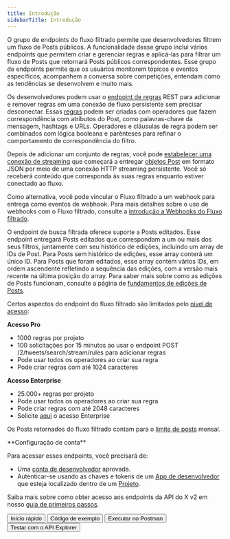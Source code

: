 ```yaml
---
title: Introdução
sidebarTitle: Introdução
---
```



O grupo de endpoints do fluxo filtrado permite que desenvolvedores filtrem um fluxo de Posts públicos. A funcionalidade desse grupo inclui vários endpoints que permitem criar e gerenciar regras e aplicá-las para filtrar um fluxo de Posts que retornará Posts públicos correspondentes. Esse grupo de endpoints permite que os usuários monitorem tópicos e eventos específicos, acompanhem a conversa sobre competições, entendam como as tendências se desenvolvem e muito mais.

Os desenvolvedores podem usar o [endpoint de regras](/pt-BR/x-api/posts/filtered-stream#post-2-tweets-search-stream-rules) REST para adicionar e remover regras em uma conexão de fluxo persistente sem precisar desconectar. Essas [regras](/pt-BR/x-api/posts/filtered-stream#building-rules-for-filtered-stream) podem ser criadas com operadores que fazem correspondência com atributos do Post, como palavras-chave da mensagem, hashtags e URLs. Operadores e cláusulas de regra podem ser combinados com lógica booleana e parênteses para refinar o comportamento de correspondência do filtro.

Depois de adicionar um conjunto de regras, você pode [estabelecer uma conexão de streaming](/pt-BR/x-api/posts/filtered-stream#get-2-tweets-search-stream) que começará a entregar [objetos Post](/pt-BR/x-api/fundamentals/data-dictionary#tweet) em formato JSON por meio de uma conexão HTTP streaming persistente. Você só receberá conteúdo que corresponda às suas regras enquanto estiver conectado ao fluxo.

Como alternativa, você pode vincular o Fluxo filtrado a um webhook para entrega como eventos de webhook. Para mais detalhes sobre o uso de webhooks com o Fluxo filtrado, consulte a [introdução a Webhooks do Fluxo filtrado](/pt-BR/x-api/webhooks/stream/introduction).

O endpoint de busca filtrada oferece suporte a Posts editados. Esse endpoint entregará Posts editados que correspondam a um ou mais dos seus filtros, juntamente com seu histórico de edições, incluindo um array de IDs de Post. Para Posts sem histórico de edições, esse array conterá um único ID. Para Posts que foram editados, esse array contém vários IDs, em ordem ascendente refletindo a sequência das edições, com a versão mais recente na última posição do array. Para saber mais sobre como as edições de Posts funcionam, consulte a página de [fundamentos de edições de Posts](/pt-BR/x-api/fundamentals/edit-posts).

Certos aspectos do endpoint do fluxo filtrado são limitados pelo [nível de acesso](/pt-BR/x-api/getting-started/about-x-api):

**Acesso Pro**

- 1000 regras por projeto
- 100 solicitações por 15 minutos ao usar o endpoint POST /2/tweets/search/stream/rules para adicionar regras
- Pode usar todos os operadores ao criar sua regra
- Pode criar regras com até 1024 caracteres

**Acesso Enterprise**

- 25.000+ regras por projeto
- Pode usar todos os operadores ao criar sua regra
- Pode criar regras com até 2048 caracteres
- Solicite [aqui](https://developer.x.com/en/products/x-api/enterprise/enterprise-api-interest-form) o acesso Enterprise

Os Posts retornados do fluxo filtrado contam para o [limite de posts](/pt-BR/x-api/fundamentals/post-cap) mensal.

<Note>
  **Configuração de conta**

  Para acessar esses endpoints, você precisará de:

  - Uma [conta de desenvolvedor](https://developer.x.com/en/portal/petition/essential/basic-info) aprovada.
  - Autenticar-se usando as chaves e tokens de um [App de desenvolvedor](/pt-BR/resources/fundamentals/developer-apps) que esteja localizado dentro de um [Projeto](/pt-BR/resources/fundamentals/projects).

  Saiba mais sobre como obter acesso aos endpoints da API do X v2 em nosso [guia de primeiros passos](/pt-BR/x-api/getting-started/getting-access).
</Note>

<div className="flex">
  <Button href="/pt-BR/x-api/posts/filtered-stream/quickstart">
    Início rápido
  </Button>

  <Button href="https://github.com/xdevplatform/Twitter-API-v2-sample-code">
    Código de exemplo
  </Button>

  <Button href="https://www.postman.com/xapidevelopers/">
    Executar no Postman
  </Button>

  <Button href="https://developer.x.com/apitools/api?endpoint=/2/tweets&method=post">
    Testar com o API Explorer
  </Button>
</div>
